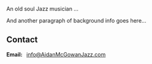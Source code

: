 <Container>

<Banner />

<p>An old soul Jazz musician ...</p>
<p>And another paragraph of background info goes here...</p>

<Youtube url="https://www.youtube.com/watch?v=HhzPcVvk5AY" />

<Shows shows={props.shows} />

## Contact

<!--
  The `id="contact"` attribute below is for creating internal anchor link.
  You can remove/change it, but make sure you edit the corresponding link
  in src/gatsby-theme-musician/config/navigation.yml
  See: https://learn.freecodecamp.org/responsive-web-design/basic-html-and-html5/link-to-internal-sections-of-a-page-with-anchor-elements/
-->

<div id="contact" className="text-center">
<strong>Email:&nbsp;&nbsp;</strong> <a href = "mailto: info@AidanMcGowanJazz.com">info@AidanMcGowanJazz.com</a>
<p />

</div>

</Container>
